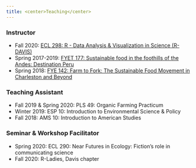 ```yaml
---
title: <center>Teaching</center>
---
```


### Instructor  

* Fall 2020: [ECL 298: R - Data Analysis & Visualization in Science (R-DAVIS)](https://gge-ucd.github.io/R-DAVIS/index.html)   
* Spring 2017-2019: [FYET 177: Sustainable food in the foothills of the Andes: Destination Peru](https://cofc.abroadoffice.net/internal-program-description-FYE-Huaraz-Peru-Sustainable-Food-2017-165738-187.html)  
* Spring 2018: [FYE 142: Farm to Fork: The Sustainable Food Movement in Charleston and Beyond](https://fye.cofc.edu/courses/course-history/spring-2018.php#farm)  

### Teaching Assistant  

* Fall 2019 & Spring 2020: PLS 49: Organic Farming Practicum
* Winter 2019: ESP 10: Introduction to Environmental Science & Policy
* Fall 2018: AMS 10: Introduction to American Studies

### Seminar & Workshop Facilitator  

* Spring 2020: ECL 290: Near Futures in Ecology: Fiction's role in communicating science
* Fall 2020: R-Ladies, Davis chapter
